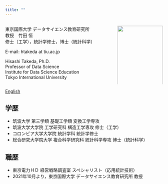 ```yaml
---
title: ""
---
```

:::: {.columns}
::: {.column width="70%"}
東京国際大学 データサイエンス教育研究所  
教授　竹田 恒  
修士（工学），統計学修士，博士（統計科学）

E-mail: htakeda at tiu.ac.jp

Hisashi Takeda, Ph.D.  
Professor of Data Science  
Institute for Data Science Education  
Tokyo International University  
:::

::: {.column width="30%"}
![](fig/self.png){width=100%}
:::
::::

[English](Hisashi-Takeda_Profile.pdf)

## 学歴

- 筑波大学 第三学類 基礎工学類 変換工学専攻
- 筑波大学大学院 工学研究科 構造工学専攻 修士（工学）
- コロンビア大学大学院 統計学科 統計学修士
- 総合研究大学院大学 複合科学研究科 統計科学専攻 博士（統計科学）

## 職歴

- 東京電力ＨＤ 経営戦略調査室 スペシャリスト（応用統計技術）
- 2021年10月より，東京国際大学 データサイエンス教育研究所 教授

